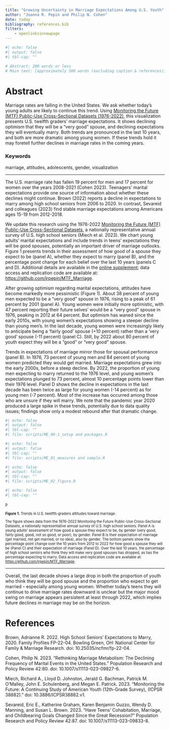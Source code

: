```yaml
---
title: "Growing Uncertainty in Marriage Expectations Among U.S. Youth"
author: "Joanna R. Pepin and Philip N. Cohen"
date: today
bibliography: references.bib
filters:
    - openlinksinnewpage
---
```


```r
#| echo: false
#| output: false
#| tbl-cap: ""

# Abstract: 200 words or less
# Main text: [approximately 500 words (excluding caption & references)]

```

# Abstract

Marriage rates are falling in the United States. We ask whether today’s young adults are likely to continue this trend. Using [Monitoring the Future (MTF) Public-Use Cross-Sectional Datasets (1976-2022)](https://www.icpsr.umich.edu/web/ICPSR/series/35), this visualization presents U.S. twelfth graders’ marriage expectations. It shows declining optimism that they will be a “very good” spouse, and declining expectations they will eventually marry. Both trends are pronounced in the last 10 years, and both are more dramatic among young women. If these trends hold it may foretell further declines in marriage rates in the coming years.

### Keywords

marriage, attitudes, adolescents, gender, visualization

------------------------------------------------------------------------

The U.S. marriage rate has fallen 19 percent for men and 17 percent for women over the years 2008-2021 (Cohen 2023). Teenagers' marital expectations provide one source of information about whether these declines might continue. Brown (2022) reports a decline in expectations to marry among high school seniors from 2006 to 2020. In contrast, Sevareid and colleagues (2023) find stable marriage expectations among Americans ages 15-19 from 2012-2018.

We update this research using the 1976-2022 [Monitoring the Future (MTF) Public-Use Cross-Sectional Datasets](https://www.icpsr.umich.edu/web/ICPSR/series/35), a nationally representative annual survey of U.S. high school seniors (Miech et al. 2023). We chart young adults’ marital expectations and include trends in teens' expectations they will be good spouses, potentially an important driver of marriage outlooks. Figure 1 presents trends in their assessment of how good of a spouse they expect to be (panel A), whether they expect to marry (panel B), and the percentage point change for each belief over the last 10 years (panels C and D). Additional details are available in the [online supplement](https://jrpepin.github.io/MTF_Marriage/Supplementary%20Material.html); data access and replication code are available at: <https://github.com/jrpepin/MTF_Marriage>.

After growing optimism regarding marital expectations, attitudes have become markedly more pessimistic (Figure 1). About 38 percent of young men expected to be a “very good” spouse in 1976, rising to a peak of 61 percent by 2001 (panel A). Young women were initially more optimistic, with 47 percent reporting their future selves' would be a “very good” spouse in 1976, peaking in 2012 at 64 percent. But optimism has waned since the early 2010s, with young women's expectations showing a steeper decline than young men's. In the last decade, young women were increasingly likely to anticipate being a ‘fairly good’ spouse (+10 percent) rather than a ‘very good’ spouse (-11 percent) (panel C). Still, by 2022 about 80 percent of youth expect they will be a “good” or “very good” spouse.

Trends in expectations of marriage mirror those for spousal performance (panel B). In 1976, 73 percent of young men and 84 percent of young women predicted they would get married. Marriage expectations grew into the early 2000s, before a steep decline. By 2022, the proportion of young men expecting to marry returned to the 1976 level, and young women's expectations plunged to 73 percent, almost 10 percentage points lower than their 1976 level. Panel D shows the decline in expectations in the last decade has been twice as large for young women (-14 percent) as for young men (-7 percent). Most of the increase has occurred among those who are unsure if they will marry. We note that the pandemic year 2020 produced a large spike in these trends, potentially due to data quality issues; findings show only a modest rebound after that dramatic change.

```r
#| echo: false
#| output: false
#| tbl-cap: ""
#| file: scripts/ME_00-1_setup and packages.R
```

```r
#| echo: false
#| output: false
#| tbl-cap: ""
#| file: scripts/ME_01_measures and sample.R
```

```r
#| echo: false
#| output: false
#| tbl-cap: ""
#| file: scripts/ME_02_figure.R
```

```r
#| echo: false
#| tbl-cap: ""

p

```

::: {style="font-size: 80%"}
**Figure 1.** Trends in U.S. twelfth-graders attitudes toward marriage.

The figure shows data from the 1976-2022 Monitoring the Future Public-Use Cross-Sectional Datasets, a nationally representative annual survey of U.S. high school seniors. Panel A is young adults’ assessment of how good a spouse they expect to be, by gender (very good, fairly good, good, not so good, or poor), by gender. Panel B is their expectation of marriage (get married, not get married, or no idea), also by gender. The bottom panels show the percentage point change over the 10 years from 2012 to 2022 for how good a spouse they will be (Panel C) and their expectation of marriage (Panel D). Over the last 10 years, the percentage of high school seniors who think they will make very good spouses has dropped, as has the percentage expecting to marry. Data access and replication code are available at: <https://github.com/jrpepin/MTF_Marriage>.
:::

------------------------------------------------------------------------

Overall, the last decade shows a large drop in both the proportion of youth who think they will be good spouse and the proportion who expect to get married – especially among young women. Whether today’s teens they will continue to drive marriage rates downward is unclear but the major mood swing on marriage appears persistent at least through 2022, which implies future declines in marriage may be on the horizon.

# References

Brown, Adrianne R. 2022. High School Seniors’ Expectations to Marry, 2020. Family Profiles FP-22-04. Bowling Green, OH: National Center for Family & Marriage Research. doi: 10.25035/ncfmr/fp-22-04.

Cohen, Philip N. 2023. “Rethinking Marriage Metabolism: The Declining Frequency of Marital Events in the United States.” Population Research and Policy Review 42:80. doi: 10.1007/s11113-023-09827-6.

Miech, Richard A., Lloyd D. Johnston, Jerald G. Bachman, Patrick M. O’Malley, John E. Schulenberg, and Megan E. Patrick. 2023. “Monitoring the Future: A Continuing Study of American Youth (12th-Grade Survey), (ICPSR 38882).” doi: 10.3886/ICPSR38882.v1.

Sevareid, Eric E., Katherine Graham, Karen Benjamin Guzzo, Wendy D. Manning, and Susan L. Brown. 2023. “Have Teens’ Cohabitation, Marriage, and Childbearing Goals Changed Since the Great Recession?” Population Research and Policy Review 42:87. doi: 10.1007/s11113-023-09833-8.
